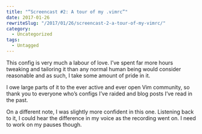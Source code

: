 ```yaml
---
title: "“Screencast #2: A tour of my .vimrc”"
date: 2017-01-26
rewriteSlug: "/2017/01/26/screencast-2-a-tour-of-my-vimrc/"
category:
  - Uncategorized
tags:
  - Untagged
---
```


This config is very much a labour of love. I’ve spent far more hours tweaking and tailoring it than any normal human being would consider reasonable and as such, I take some amount of pride in it.

<!-- readmore -->

I owe large parts of it to the ever active and ever open Vim community, so thank you to everyone who’s configs I’ve raided and blog posts I’ve read in the past.

On a different note, I was slightly more confident in this one. Listening back to it, I could hear the difference in my voice as the recording went on. I need to work on my pauses though.
  